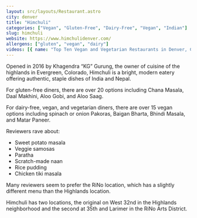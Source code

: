 ```yaml
---
layout: src/layouts/Restaurant.astro
city: denver
title: "Himchuli"
categories: ["Vegan", "Gluten-Free", "Dairy-Free", "Vegan", "Indian"]
slug: himchuli
website: https://www.himchulidenver.com/
allergens: ["gluten", "vegan", "dairy"]
videos: [{ name: "Top Ten Vegan and Vegetarian Restaurants in Denver, Colorado", url: "https://www.youtube.com/watch?v=HobDYv0mynY" }]
---
```


Opened in 2016 by Khagendra “KG” Gurung, the owner of cuisine of the highlands in Evergreen, Colorado, Himchuli is a bright, modern eatery offering authentic, staple dishes of India and Nepal.

For gluten-free diners, there are over 20 options including Chana Masala, Daal Makhini, Aloo Gobi, and Aloo Saag.

For dairy-free, vegan, and vegetarian diners, there are over 15 vegan options including spinach or onion Pakoras, Baigan Bharta, Bhindi Masala, and Matar Paneer.

Reviewers rave about:
* Sweet potato masala
* Veggie samosas
* Paratha
* Scratch-made naan
* Rice pudding
* Chicken tiki masala

Many reviewers seem to prefer the RiNo location, which has a slightly different menu than the Highlands location.

Himchuli has two locations, the original on West 32nd in the Highlands neighborhood and the second at 35th and Larimer in the RiNo Arts District.
